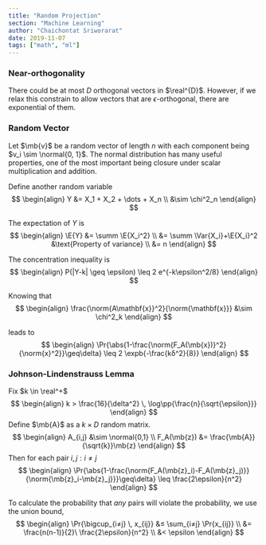 ```yaml
---
title: "Random Projection"
section: "Machine Learning"
author: "Chaichontat Sriworarat"
date: 2019-11-07
tags: ["math", "ml"]
---
```


$$
\newcommand{\pp}[1]{\left(#1\right)}
\newcommand{\bk}[1]{\left[#1\right]}
\newcommand{\bs}[1]{\boldsymbol{#1}}
\newcommand{\on}[1]{\opertorname{#1}}
\newcommand{\expb}[1]{\, \exp\left\{#1\right\}}
\newcommand{\mb}[1]{\mathbf{#1}}
\newcommand{\summ}{\sum_{i=1}^n}
\newcommand{\xdots}{x_1, \dots, x_n}
\newcommand{\T}{\mathsf{T}}
\newcommand{\normal}[1]{\mathcal{N}\left(#1\right)}
\newcommand{\real}{\mathbb{R}}
\newcommand{\Pr}[1]{\mathrm{Pr} \left(#1\right)}
\newcommand{\abs}[1]{\left|#1\right|}
\newcommand{\norm}[1]{\left\|#1\right\|}
\newcommand{\E}[1]{\mathbb{E}\left[#1\right]}
\newcommand{\Var}[1]{\operatorname{Var}\left[#1\right]}
$$

### Near-orthogonality
There could be at most $D$ orthogonal vectors in $\real^{D}$. However, if we relax this constrain to allow vectors that are  $ϵ$-orthogonal, there are exponential of them.

### Random Vector
Let $\mb{v}$ be a random vector of length $n$ with each component being $v_i \sim \normal{0, 1}$. The normal distribution has many useful properties, one of the most important being closure under scalar multiplication and addition.

Define another random variable
$$
\begin{align}
  Y &= X_1 + X_2 + \dots + X_n \\
  &\sim \chi^2_n
\end{align}
$$

The expectation of $Y$ is
$$
\begin{align}
  \E{Y} &= \summ \E{X_i^2} \\
  &= \summ \Var{X_i}+\E{X_i}^2 &\text{Property of variance} \\
  &= n
\end{align}
$$

The concentration inequality is
$$
\begin{align}
  P(|Y-k| \geq \epsilon) \leq 2 e^{-k\epsilon^2/8}
\end{align}
$$

Knowing that
$$
\begin{align}
  \frac{\norm{A\mathbf{x}}^2}{\norm{\mathbf{x}}} &\sim \chi^2_k
\end{align}
$$

leads to
$$
\begin{align}
  \Pr{\abs{1-\frac{\norm{F_A(\mb{x})}^2}{\norm{x}^2}}\geq\delta} \leq 2 \expb{-\frac{kδ^2}{8}}
\end{align}
$$


### Johnson-Lindenstrauss Lemma
Fix $k \in \real^+$
$$
\begin{align}
  k > \frac{16}{\delta^2} \, \log\pp{\frac{n}{\sqrt{\epsilon}}}
\end{align}
$$
Define $\mb{A}$ as a $k \times D$ random matrix.
$$
\begin{align}
  A_{i,j} &\sim \normal{0,1} \\
  F_A(\mb{z}) &= \frac{\mb{A}}{\sqrt{k}}\mb{z}
\end{align}
$$
Then for each pair $i, j: i≠j$
$$
\begin{align}
  \Pr{\abs{1-\frac{\norm{F_A(\mb{z}_i)-F_A(\mb{z}_j)}}{\norm{\mb{z}_i-\mb{z}_j}}}\geq\delta} \leq \frac{2\epsilon}{n^2}
\end{align}
$$

To calculate the probability that _any_ pairs will violate the probability, we use the union bound,
$$
\begin{align}
  \Pr{\bigcup_{i≠j} \, x_{ij}} &≤ \sum_{i≠j} \Pr{x_{ij}} \\
  &= \frac{n(n-1)}{2}\ \frac{2\epsilon}{n^2} \\
  &< \epsilon
\end{align}
$$
